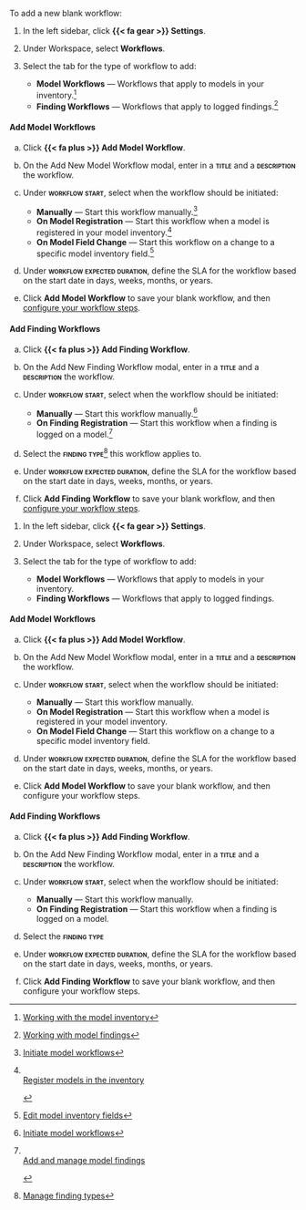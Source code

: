 :::: {.content-visible unless-format="revealjs"}
To add a new blank workflow:

1. In the left sidebar, click **{{< fa gear >}} Settings**.

1. Under Workspace, select **Workflows**.

1. Select the tab for the type of workflow to add:

    - **Model Workflows** — Workflows that apply to models in your inventory.^[[Working with the model inventory](/guide/model-inventory/working-with-model-inventory.qmd)]
    - **Finding Workflows** — Workflows that apply to logged findings.^[[Working with model findings](/guide/model-validation/working-with-model-findings.qmd)]

::: {.panel-tabset}

#### Add Model Workflows

a. Click **{{< fa plus >}} Add Model Workflow**.

a. On the Add New Model Workflow modal, enter in a **[title]{.smallcaps}** and a **[description]{.smallcaps}** the workflow.

a. Under **[workflow start]{.smallcaps}**, select when the workflow should be initiated:

    - **Manually** — Start this workflow manually.^[[Initiate model workflows](/guide/workflows/manage-workflows.qmd#initiate-workflows)]
    - **On Model Registration** — Start this workflow when a model is registered in your model inventory.[^on-model-registration]
    - **On Model Field Change** — Start this workflow on a change to a specific model inventory field.^[[Edit model inventory fields](/guide/model-inventory/edit-model-inventory-fields.qmd)]

a. Under **[workflow expected duration]{.smallcaps}**, define the SLA for the workflow based on the start date in days, weeks, months, or years.

a. Click **Add Model Workflow** to save your blank workflow, and then [configure your workflow steps](/guide/workflows/configure-workflows.qmd#configure-workflow-steps).

#### Add Finding Workflows

a. Click **{{< fa plus >}} Add Finding Workflow**.

a. On the Add New Finding Workflow modal, enter in a **[title]{.smallcaps}** and a **[description]{.smallcaps}** the workflow.

a. Under **[workflow start]{.smallcaps}**, select when the workflow should be initiated:

    - **Manually** — Start this workflow manually.^[[Initiate model workflows](/guide/workflows/manage-workflows.qmd#initiate-workflows)]
    - **On Finding Registration** — Start this workflow when a finding is logged on a model.[^on-finding-registration]

a. Select the **[finding type]{.smallcaps}**^[[Manage finding types](/guide/model-validation/manage-finding-types.qmd)] this workflow applies to.

a. Under **[workflow expected duration]{.smallcaps}**, define the SLA for the workflow based on the start date in days, weeks, months, or years.

a. Click **Add Finding Workflow** to save your blank workflow, and then [configure your workflow steps](/guide/workflows/configure-workflows.qmd#configure-workflow-steps).

:::


<!-- ADDITIONAL FOOTNOTES -->

[^on-model-registration]:

    ::: {.callout title="Please note that only one workflow can be configured to initiate on model registration."}
    <br>
    [Register models in the inventory](/guide/model-inventory/register-models-in-inventory.qmd)

    :::

[^on-finding-registration]:

    ::: {.callout title="Please note that only one workflow can be configured to initiate on registration for each type of finding."}
    <br>
    [Add and manage model findings](/guide/model-validation/add-manage-model-findings.qmd)

    :::

::::


:::: {.content-hidden unless-format="revealjs"}
1. In the left sidebar, click **{{< fa gear >}} Settings**.

1. Under Workspace, select **Workflows**.

1. Select the tab for the type of workflow to add:

    - **Model Workflows** — Workflows that apply to models in your inventory.
    - **Finding Workflows** — Workflows that apply to logged findings.

#### Add Model Workflows

a. Click **{{< fa plus >}} Add Model Workflow**.

a. On the Add New Model Workflow modal, enter in a **[title]{.smallcaps}** and a **[description]{.smallcaps}** the workflow.

a. Under **[workflow start]{.smallcaps}**, select when the workflow should be initiated:

    - **Manually** — Start this workflow manually.
    - **On Model Registration** — Start this workflow when a model is registered in your model inventory.
    - **On Model Field Change** — Start this workflow on a change to a specific model inventory field.

a. Under **[workflow expected duration]{.smallcaps}**, define the SLA for the workflow based on the start date in days, weeks, months, or years.

a. Click **Add Model Workflow** to save your blank workflow, and then configure your workflow steps.

#### Add Finding Workflows

a. Click **{{< fa plus >}} Add Finding Workflow**.

a. On the Add New Finding Workflow modal, enter in a **[title]{.smallcaps}** and a **[description]{.smallcaps}** the workflow.

a. Under **[workflow start]{.smallcaps}**, select when the workflow should be initiated:

    - **Manually** — Start this workflow manually.
    - **On Finding Registration** — Start this workflow when a finding is logged on a model.

a. Select the **[finding type]{.smallcaps}**

a. Under **[workflow expected duration]{.smallcaps}**, define the SLA for the workflow based on the start date in days, weeks, months, or years.

a. Click **Add Finding Workflow** to save your blank workflow, and then configure your workflow steps.

::::